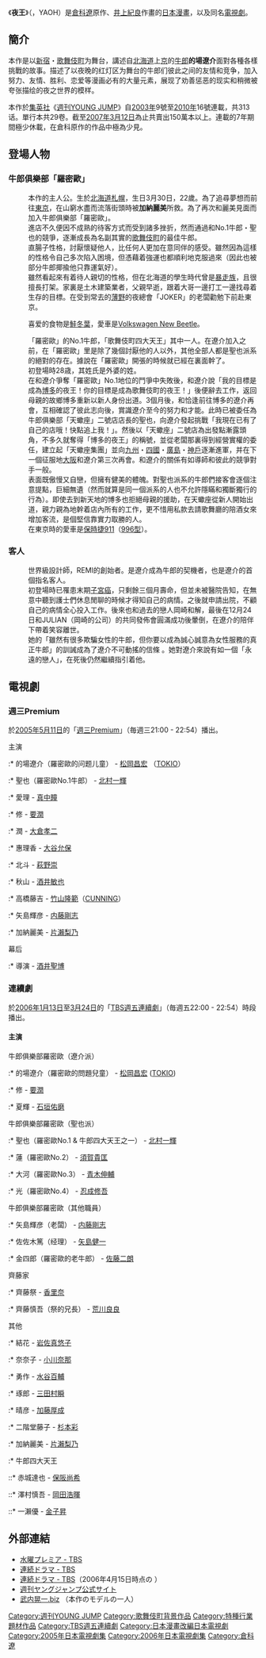 {{unreferenced|time=2017-02-08T05:57:10+00:00}}
{{Infobox animanga/Headerofja
|標題=夜王
|圖像=
|尺寸=
|說明= 
|日文名稱=やおう
|英文名稱=YAOH
|假名= 
|羅馬字= 
|類型= 
}}
{{Infobox animanga/Manga
|標題= 夜王
|作者= [[倉科遼|倉科遼]]
|作畫= [[井上紀良|井上紀良]]
|出版社= {{flagicon|JPN}} [[集英社|集英社]]
|其他出版社= 
|連載雜誌= [[週刊YOUNG_JUMP|週刊YOUNG JUMP]]
|label= 
|發售日= 
|開始= 2003年9號
|結束= 2010年16號
|冊數= {{flagicon|JPN}} 全29冊
|話數=
|其他= 
}}
{{Infobox animanga/Footerofja}}

《'''夜王'''》（{{lang-ja|やおう}}，YAOH）是[[倉科遼|倉科遼]]原作、[[井上紀良|井上紀良]]作畫的[[日本漫畫|日本漫畫]]，以及同名[[電視劇|電視劇]]。

== 簡介 ==
本作是以[[新宿|新宿]]・[[歌舞伎町|歌舞伎町]]为舞台，講述自[[北海道|北海道]]上[[东京|京]]的[[男妓|牛郎]]'''的場遼介'''面對各種各樣挑戰的故事。描述了以夜晚的红灯区为舞台的牛郎们彼此之间的友情和竞争，加入努力、友情、胜利、恋爱等漫画必有的大量元素，展现了劝善惩恶的现实和稍微被夸张描绘的夜之世界的模样。

本作於[[集英社|集英社]]《[[週刊YOUNG_JUMP|週刊YOUNG JUMP]]》自[[2003年|2003年]]9號至[[2010年|2010年]]16號連載，共313话。單行本共29卷。截至[[2007年|2007年]][[3月12日|3月12日]]為止共賣出150萬本以上。連載的7年期間極少休載，在倉科原作的作品中極為少見。

== 登場人物 == 
=== 牛郎俱樂部「羅密歐」 ===
;{{nihongo|的場 遼介|まとば りょうすけ|Matoba Ryousuke}}
: 本作的主人公。生於[[北海道|北海道]][[札幌|札幌]]，生日3月30日，22歲。為了追尋夢想而前往[[東京|東京]]，在山窮水盡而流落街頭時被'''加納麗美'''所救。為了再次和麗美見面而加入牛郎俱樂部「羅密歐」。
: 進店不久便因不成熟的待客方式而受到諸多挫折，然而通過和No.1牛郎・聖也的競爭，逐漸成長為名副其實的[[歌舞伎町|歌舞伎町]]的最佳牛郎。
: 直腸子性格，討厭懷疑他人，比任何人更加在意同伴的感受。雖然因為這樣的性格令自己多次陷入困境，但憑藉着強運也都順利地克服過來（因此也被部分牛郎揶揄他只靠運氣好）。
: 雖然看起來有着待人親切的性格，但在北海道的學生時代曾是[[暴走族|暴走族]]，且很擅長打架。家裏是土木建築業者，父親早逝，跟着大哥一邊打工一邊找尋着生存的目標。在受到常去的[[薄野|薄野]]的夜總會「JOKER」的老闆勸勉下前赴東京。
<!--: 作中、歌舞伎町騒動にて桃が抗争の火種を起こした張 英傑にけじめ(右手の指五本の切断)をとらせようとしたが、友が身を切り落とされるのは嫌だと代わりに自らホストの命でもある顔(左こめかみ辺り)に刃物傷を入れ、それ以降刃物傷が残っている。その傷は「歌舞伎町騒動をまとめ、夜王にも認められた男」の証として歌舞伎町の裏世界での語り草となった。-->
: 喜爱的食物是[[鮭冬葉|鮭冬葉]]，愛車是[[大众新甲壳虫|Volkswagen New Beetle]]。

;{{nihongo|上条 聖也|かみじょう せいや|Kamijyou Seiya}}
: 「羅密歐」的No.1牛郎，「歌舞伎町四大天王」其中一人。在遼介加入之前，在「羅密歐」里是除了幾個討厭他的人以外，其他全部人都是聖也派系的絕對的存在。據說在「羅密歐」開張的時候就已經在裏面幹了。
: 初登場時28歳，其姓氏是外婆的姓。
: 在和遼介爭奪「羅密歐」No.1地位的鬥爭中失敗後，和遼介說「我的目標是成為[[博多|博多]]的夜王！你的目標是成為歌舞伎町的夜王！」後便辭去工作，返回母親的故鄉博多重新以新人身份出道。3個月後，和恰逢前往博多的遼介再會，互相確認了彼此志向後，賞識遼介至今的努力和才能。此時已被委任為牛郎俱樂部「天蠍座」二號店店長的聖也，向遼介發起挑戰「我現在已有了自己的店哦！快點追上我！」。然後以「天蠍座」二號店為出發點漸露頭角，不多久就奪得「博多的夜王」的稱號，並從老闆那裏得到經營實權的委任，建立起「天蠍座集團」並向[[九州_(日本)|九州]]・[[四國|四國]]・[[廣島市|廣島]]・[[神戶|神戶]]逐漸進軍，并在下一個征服地[[大阪市|大阪]]和遼介第三次再會。和遼介的關係有如導師和彼此的競爭對手一般。
: 表面既傲慢又自戀，但擁有健美的體魄。對聖也派系的牛郎們接客會逐個注意提點，巨細無遺（然而就算是同一個派系的人也不允許隱瞞和獨斷獨行的行為）。即使去到新天地的博多也拒絕母親的援助，在天蠍座從新人開始出道，親力親為地幹着店內所有的工作，更不惜用私款去請歌舞廳的陪酒女來增加客流，是個堅信靠實力取勝的人。
: 在東京時的愛車是[[保時捷911|保時捷911]]（[[保時捷996|996型]]）。

;{{nihongo|修|しゅう|Shyuu}}

;{{nihongo|藤崎 卓也|ふじさき たくや|Fujisaki Takuya}}

;{{nihongo|翼|つばさ|Tsubasa}}

;{{nihongo|矢島 輝彦|やじま てるひこ|Yajima Teruhiko}}

;{{nihongo|光|ひかる|Hikaru}}

=== 客人 ===
;{{nihongo|加納 麗美|かのう れみ|Kanou Remi}}
: 世界級設計師，REMI的創始者。是遼介成為牛郎的契機者，也是遼介的首個指名客人。
: 初登場時已罹患末期[[子宮癌|子宮癌]]，只剩餘三個月壽命，但並未被醫院告知，在無意中聽到護士們休息閒聊的時候才得知自己的病情。之後就申請出院，不顧自己的病情全心投入工作。後來也和過去的戀人岡崎和解，最後在12月24日和JULIAN（岡崎的公司）的共同發佈會圓滿成功後暈倒，在遼介的陪伴下帶着笑容離世。
: 她的「雖然有很多欺騙女性的牛郎，但你要以成為誠心誠意為女性服務的真正牛郎」的訓誡成為了遼介不可動搖的信條<!--，やがて「女性に尽くす接客を行う」ロミオイズムへと昇華していく-->。她對遼介來說有如一個「永遠的戀人」，在死後仍然繼續指引着他。

;{{nihongo|麻倉 瞳|あさくら ひとみ|Asakura Hitomi}}

== 電視劇 ==
{{Infobox Television
| show_name            = 夜王 〜YAOH〜
| original_name        = {{lang|ja|やおう}}
| image                = 
| caption              = 
| show_name_2          = 
| genre                = 
| format               = [[日本電視劇|日本電視劇]]
| creator              = [[倉科遼|倉科遼]]
| developer            = 
| writer               = [[泉吉紘|泉吉紘]]<br />[[渡邊哲|渡邊哲]]
| director             = [[酒井聖博|酒井聖博]]<br />[[倉貫健二郎|倉貫健二郎]]
| creative_director    = 
| presenter            = 
| starring             = [[松岡昌宏|松岡昌宏]]<br />[[北村一輝|北村一輝]]<br />[[要潤|要潤]]
| judges               = 
| voices               = 
| narrated             = 
| theme_music_composer = 
| opentheme            = 
| endtheme             = [[TOKIO|TOKIO]]「'''Mr.Traveling Man'''」(連續劇)
| composer             = 
| country              = {{JPN}}
| language             = [[日語|日語]]
| num_seasons          = 
| num_episodes         = 11
| list_episodes        = 
| executive_producer   = 
| producer             = [[加藤章一|加藤章一]]
| editor               = 
| location             = 
| cinematography       = 
| camera               = 
| runtime              = 54分
| company              = [[TBS電視|TBS]]、DREAMAX TELEVISION 
| distributor          = 
| channel              = [[TBS電視|TBS]]
| picture_format       = 
| audio_format         = 
| slogan               = 
| first_run            = {{JPN}}
| first_aired          = 2005年5月11日 (週三Premium)<br />2006年1月13日
| last_aired           = 2006年3月24日 (連續劇)
| status               = 
| preceded_by          = 
| followed_by          = 
| related              = 
| website              = 
| production_website   = 
}}

=== 週三Premium ===
於[[2005年|2005年]][[5月11日|5月11日]]的「[[週三Premium|週三Premium]]」（毎週三21:00 - 22:54）播出。

; 主演
:* 的場遼介（羅密歐的问题儿童） - [[松岡昌宏|松岡昌宏]] （[[TOKIO|TOKIO]]）
:* 聖也（羅密歐No.1牛郎） - [[北村一輝|北村一輝]]
:* 愛理 - [[東風万智子|真中瞳]]
:* 修 - [[要潤|要潤]]
:* 潤 - [[大倉孝二|大倉孝二]]
:* 惠理香 - [[大谷允保|大谷允保]]
:* 北斗 - [[萩野崇|萩野崇]]
:* 秋山 - [[酒井敏也|酒井敏也]]
:* 高橋藤吉 - [[竹山隆範|竹山隆範]]（[[CUNNING|CUNNING]]）
:* 矢島輝彦 - [[内藤剛志|内藤剛志]]
:* 加納麗美 - [[片瀨梨乃|片瀨梨乃]]

; 幕后
:* 導演 - [[酒井聖博|酒井聖博]]

===  連續劇 ===
於[[2006年|2006年]][[1月13日|1月13日]]至[[3月24日|3月24日]]的「[[TBS週五連續劇|TBS週五連續劇]]」（毎週五22:00 - 22:54）時段播出。

==== 主演 ====
; 牛郎俱樂部羅密歐（遼介派）
:* 的場遼介（羅密歐的問題兒童） - [[松岡昌宏|松岡昌宏]] ([[TOKIO|TOKIO]])
:* 修 - [[要潤|要潤]]
:* 夏輝 - [[石垣佑磨|石垣佑磨]]
:
; 牛郎俱樂部羅密歐（聖也派）
:* 聖也（羅密歐No.1 & 牛郎四大天王之一） - [[北村一輝|北村一輝]]
:* 蓮（羅密歐No.2） - [[須賀貴匡|須賀貴匡]]
:* 大河（羅密歐No.3） - [[青木伸輔|青木伸輔]]
:* 光（羅密歐No.4） - [[忍成修吾|忍成修吾]]
:
; 牛郎俱樂部羅密歐（其他職員）
:* 矢島輝彦（老闆） - [[内藤剛志|内藤剛志]]
:* 佐佐木篤（经理） - [[矢島健一|矢島健一]]
:* 金四郎（羅密歐的老牛郎） - [[佐藤二朗|佐藤二朗]]
:
; 齊藤家
:* 齊藤祭 - [[香里奈|香里奈]]
:* 齊藤慎吾（祭的兄長） - [[荒川良良|荒川良良]]
:
; 其他
:* 結花 - [[岩佐真悠子|岩佐真悠子]]
:* 奈奈子 - [[小川奈那|小川奈那]]
:* 勇作 - [[水谷百輔|水谷百輔]]
:* 琢郎 - [[三田村瞬|三田村瞬]]
:* 晴彦 - [[加藤厚成|加藤厚成]]
:* 二階堂藤子 - [[杉本彩|杉本彩]]
:* 加納麗美 - [[片瀨梨乃|片瀨梨乃]]
:* 牛郎四大天王
::* 赤城達也 - [[保阪尚希|保阪尚希]]
::* 澤村慎吾 - [[岡田浩暉|岡田浩暉]]
::* 一瀨優 - [[金子昇|金子昇]]
:

== 外部連結 ==
* [http://www.tbs.co.jp/program/suipre_20050511.html 水曜プレミア - TBS] {{Wayback|url=http://www.tbs.co.jp/program/suipre_20050511.html |date=20060116033514 }}
* [http://www.tbs.co.jp/program/yaoh.html 連続ドラマ - TBS] {{Wayback|url=http://www.tbs.co.jp/program/yaoh.html |date=20140202161754 }}
* [http://www.tbs.co.jp/yaoh/ 連続ドラマ - TBS]（2006年4月15日時点の {{Wayback|url=http://www.tbs.co.jp/yaoh/ |date=20060415192920 }}）
* [http://yj.shueisha.co.jp/ 週刊ヤングジャンプ公式サイト] {{Wayback|url=http://yj.shueisha.co.jp/ |date=20111116232524 }}
* [http://legend9.biz/ 武内晃一.biz] {{Wayback|url=http://legend9.biz/ |date=20141220060349 }}（本作のモデルの一人）
{{TBS週五連續劇}}
{{DEFAULTSORT:YAOH}}
[[Category:週刊YOUNG_JUMP|Category:週刊YOUNG JUMP]]
[[Category:歌舞伎町背景作品|Category:歌舞伎町背景作品]]
[[Category:特種行業題材作品|Category:特種行業題材作品]]
[[Category:TBS週五連續劇|Category:TBS週五連續劇]]
[[Category:日本漫畫改編日本電視劇|Category:日本漫畫改編日本電視劇]]
[[Category:2005年日本電視劇集|Category:2005年日本電視劇集]]
[[Category:2006年日本電視劇集|Category:2006年日本電視劇集]]
[[Category:倉科遼|Category:倉科遼]]